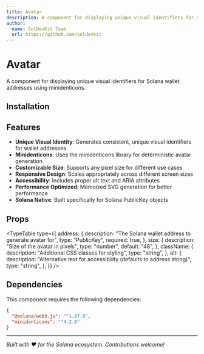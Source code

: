 ```yaml
---
title: Avatar
description: A component for displaying unique visual identifiers for Solana wallet addresses using minidenticons.
author:
  name: SolDevKit Team
  url: https://github.com/soldevkit
---
```


<ComponentPreview name="avatar-demo" />

# Avatar

A component for displaying unique visual identifiers for Solana wallet addresses using minidenticons.

## Installation

<ComponentInstallation name="avatar" />

## Features

- **Unique Visual Identity**: Generates consistent, unique visual identifiers for wallet addresses
- **Minidenticons**: Uses the minidenticons library for deterministic avatar generation
- **Customizable Size**: Supports any pixel size for different use cases
- **Responsive Design**: Scales appropriately across different screen sizes
- **Accessibility**: Includes proper alt text and ARIA attributes
- **Performance Optimized**: Memoized SVG generation for better performance
- **Solana Native**: Built specifically for Solana PublicKey objects

## Props

<TypeTable
  type={{
    address: {
      description: "The Solana wallet address to generate avatar for",
      type: "PublicKey",
      required: true,
    },
    size: {
      description: "Size of the avatar in pixels",
      type: "number",
      default: "48",
    },
    className: {
      description: "Additional CSS classes for styling",
      type: "string",
    },
    alt: {
      description: "Alternative text for accessibility (defaults to address string)",
      type: "string",
    },
  }}
/>

## Dependencies

This component requires the following dependencies:

```json
{
  "@solana/web3.js": "^1.87.0",
  "minidenticons": "^4.2.0"
}
```

---

_Built with ❤️ for the Solana ecosystem. Contributions welcome!_

